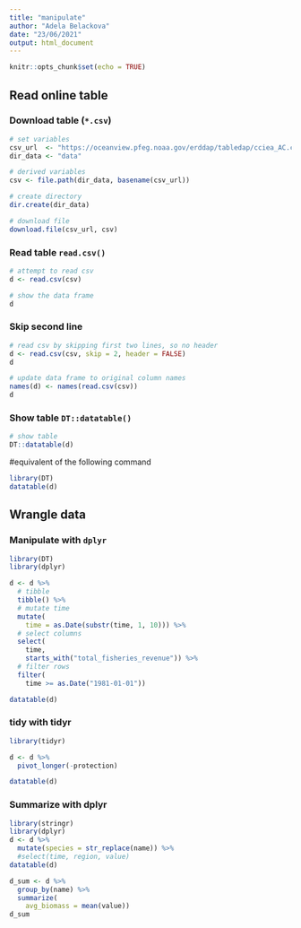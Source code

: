 ```yaml
---
title: "manipulate"
author: "Adela Belackova"
date: "23/06/2021"
output: html_document
---
```

```r
knitr::opts_chunk$set(echo = TRUE)
```
## Read online table
### Download table (`*.csv`)
```r
# set variables
csv_url  <- "https://oceanview.pfeg.noaa.gov/erddap/tabledap/cciea_AC.csv"
dir_data <- "data"

# derived variables
csv <- file.path(dir_data, basename(csv_url))

# create directory
dir.create(dir_data)

# download file
download.file(csv_url, csv)
```
### Read table `read.csv()`
```r
# attempt to read csv
d <- read.csv(csv)

# show the data frame
d
```
### Skip second line
```r
# read csv by skipping first two lines, so no header
d <- read.csv(csv, skip = 2, header = FALSE)
d

# update data frame to original column names
names(d) <- names(read.csv(csv))
d
```
### Show table `DT::datatable()`
```r
# show table
DT::datatable(d)
```
#equivalent of the following command
```r
library(DT)
datatable(d)
```
## Wrangle data

### Manipulate with `dplyr`
```r
library(DT)
library(dplyr)

d <- d %>% 
  # tibble
  tibble() %>% 
  # mutate time
  mutate(
    time = as.Date(substr(time, 1, 10))) %>% 
  # select columns
  select(
    time, 
    starts_with("total_fisheries_revenue")) %>% 
  # filter rows
  filter(
    time >= as.Date("1981-01-01"))

datatable(d)
```
### tidy with tidyr
```r
library(tidyr)

d <- d %>% 
  pivot_longer(-protection)

datatable(d)
```
### Summarize with dplyr
```r
library(stringr)
library(dplyr)
d <- d %>% 
  mutate(species = str_replace(name)) %>% 
  #select(time, region, value)
datatable(d)
```
```r

d_sum <- d %>% 
  group_by(name) %>% 
  summarize(
    avg_biomass = mean(value))
d_sum
```

